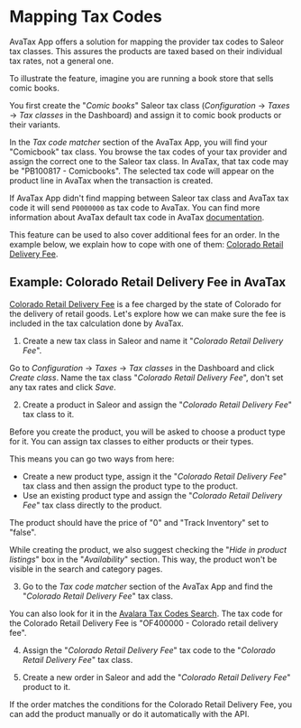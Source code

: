# Mapping Tax Codes

AvaTax App offers a solution for mapping the provider tax codes to Saleor tax classes. This assures the products are taxed based on their individual tax rates, not a general one.

To illustrate the feature, imagine you are running a book store that sells comic books.

You first create the "_Comic books_" Saleor tax class (_Configuration_ → _Taxes_ → _Tax classes_ in the Dashboard) and assign it to comic book products or their variants.

In the _Tax code matcher_ section of the AvaTax App, you will find your "Comicbook" tax class. You browse the tax codes of your tax provider and assign the correct one to the Saleor tax class. In AvaTax, that tax code may be "PB100817 - Comicbooks". The selected tax code will appear on the product line in AvaTax when the transaction is created.

If AvaTax App didn't find mapping between Saleor tax class and AvaTax tax code it will send `P0000000` as tax code to AvaTax. You can find more information about AvaTax default tax code in AvaTax [documentation](https://knowledge.avalara.com/bundle/dqa1657870670369_dqa1657870670369/page/Avalara_tax_codes.html).

This feature can be used to also cover additional fees for an order. In the example below, we explain how to cope with one of them: [Colorado Retail Delivery Fee](https://tax.colorado.gov/retail-delivery-fee).

## Example: Colorado Retail Delivery Fee in AvaTax

[Colorado Retail Delivery Fee](https://tax.colorado.gov/retail-delivery-fee) is a fee charged by the state of Colorado for the delivery of retail goods. Let's explore how we can make sure the fee is included in the tax calculation done by AvaTax.

1. Create a new tax class in Saleor and name it "_Colorado Retail Delivery Fee_".

Go to _Configuration_ → _Taxes_ → _Tax classes_ in the Dashboard and click _Create class_. Name the tax class "_Colorado Retail Delivery Fee_", don't set any tax rates and click _Save_.

2. Create a product in Saleor and assign the "_Colorado Retail Delivery Fee_" tax class to it.

Before you create the product, you will be asked to choose a product type for it. You can assign tax classes to either products or their types.

This means you can go two ways from here:

- Create a new product type, assign it the "_Colorado Retail Delivery Fee_" tax class and then assign the product type to the product.
- Use an existing product type and assign the "_Colorado Retail Delivery Fee_" tax class directly to the product.

The product should have the price of "0" and "Track Inventory" set to "false".

While creating the product, we also suggest checking the "_Hide in product listings_" box in the "_Availability_" section. This way, the product won't be visible in the search and category pages.

3. Go to the _Tax code matcher_ section of the AvaTax App and find the "_Colorado Retail Delivery Fee_" tax class.

You can also look for it in the [Avalara Tax Codes Search](https://taxcode.avatax.avalara.com). The tax code for the Colorado Retail Delivery Fee is "OF400000 - Colorado retail delivery fee".

4. Assign the "_Colorado Retail Delivery Fee_" tax code to the "_Colorado Retail Delivery Fee_" tax class.

5. Create a new order in Saleor and add the "_Colorado Retail Delivery Fee_" product to it.

If the order matches the conditions for the Colorado Retail Delivery Fee, you can add the product manually or do it automatically with the API.
